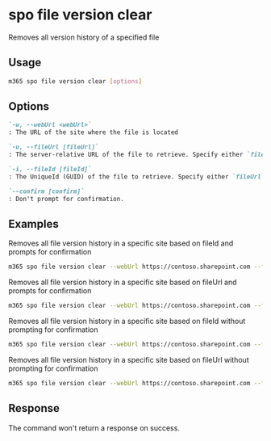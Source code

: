 
# spo file version clear

Removes all version history of a specified file

## Usage

```sh
m365 spo file version clear [options]
```

## Options

```md defintion-list
`-w, --webUrl <webUrl>`
: The URL of the site where the file is located

`-u, --fileUrl [fileUrl]`
: The server-relative URL of the file to retrieve. Specify either `fileUrl` or `fileId` but not both

`-i, --fileId [fileId]`
: The UniqueId (GUID) of the file to retrieve. Specify either `fileUrl` or `fileId` but not both

`--confirm [confirm]`
: Don't prompt for confirmation.
```

<Global />

## Examples

Removes all file version history in a specific site based on fileId and prompts for confirmation

```sh
m365 spo file version clear --webUrl https://contoso.sharepoint.com --fileId 'b2307a39-e878-458b-bc90-03bc578531d6'
```

Removes all file version history in a specific site based on fileUrl and prompts for confirmation

```sh
m365 spo file version clear --webUrl https://contoso.sharepoint.com --fileUrl '/Shared Documents/Document.docx'
```

Removes all file version history in a specific site based on fileId without prompting for confirmation

```sh
m365 spo file version clear --webUrl https://contoso.sharepoint.com --fileId 'b2307a39-e878-458b-bc90-03bc578531d6' --confirm
```

Removes all file version history in a specific site based on fileUrl without prompting for confirmation

```sh
m365 spo file version clear --webUrl https://contoso.sharepoint.com --fileUrl '/Shared Documents/Document.docx' --confirm
```

## Response

The command won't return a response on success.
